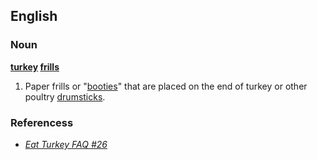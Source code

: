 ==English==

===Noun===
'''[[turkey]] [[frills]]'''

# Paper frills or "[[booties]]" that are placed on the end of turkey or other poultry [[drumstick]]s. 

===Referencess===
* ''[http://www.eatturkey.com/faq/faq.cgi/2/#44 Eat Turkey FAQ #26]''